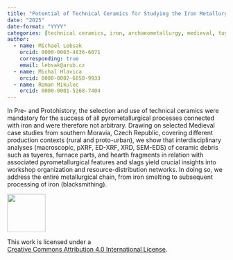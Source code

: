 ```yaml
---
title: "Potential of Technical Ceramics for Studying the Iron Metallurgical Chaîne Opératoire: Selected Medieval Case Studies from Southern Czech Republic"
date: "2025"
date-format: "YYYY"
categories: [technical ceramics, iron, archaeometallurgy, medieval, tuyeres, iron smelting, blacksmithing]
author: 
  - name: Michael Lebsak
    orcid: 0000-0003-4836-6071
    corresponding: true
    email: lebsak@arub.cz
  - name: Michal Hlavica
    orcid: 0000-0002-6850-9933
  - name: Roman Mikulec
    orcid: 0000-0001-5268-7404
---
```


In Pre- and Protohistory, the selection and use of technical ceramics were mandatory for the success of all pyrometallurgical processes connected with iron and were therefore not arbitrary. Drawing on selected Medieval case studies from southern Moravia, Czech Republic, covering different production contexts (rural and proto-urban), we show that interdisciplinary analyses (macroscopic, pXRF, ED-XRF, XRD, SEM-EDS) of ceramic debris such as tuyeres, furnace parts, and hearth fragments in relation with associated pyrometallurgical features and slags yield crucial insights into workshop organization and resource-distribution networks. In doing so, we address the entire metallurgical chain, from iron smelting to subsequent processing of iron (blacksmithing).

::: {layout="[ 20 , 85 ]"}

::: {#column-image}
[![](https://i.creativecommons.org/l/by/4.0/88x31.png){width=88}](http://creativecommons.org/licenses/by/4.0/)
:::

::: {#column-text}
This work is licensed under a<br>[Creative Commons Attribution 4.0 International License](https://creativecommons.org/licenses/by/4.0/).
:::

:::
